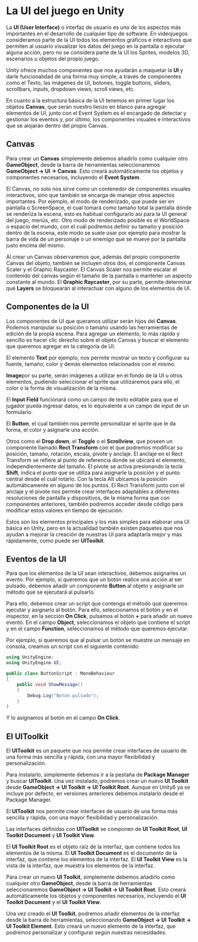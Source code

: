 # La UI del juego en Unity

La **UI (User Interface)** o interfaz de usuario es uno de los aspectos más importantes en el desarrollo de cualquier tipo de software. En videojuegos consideramos parte de la UI todos los elementos gráficos e interactivos que permiten al usuario visualizar los datos del juego en la pantalla o ejecutar alguna acción, pero no se considera parte de la UI los Sprites, modelos 3D, escenarios u objetos del propio juego. 

Unity ofrece muchos componentes que nos ayudarán a maquetar la **UI** y darle funcionalidad de una forma muy simple, a través de componentes como el Texto, las imágenes de UI, botones, toggle buttons, sliders, scrollbars, inputs, dropdown views, scroll views, etc. 

En cuanto a la estructura básica de la UI tenemos en primer lugar los objetos **Canvas**, que serán nuestro lienzo en blanco para agregar elementos de UI, junto con el Event System es el encargado de detectar y gestionar los eventos y, por último, los componentes visuales e interactivos que se alojarán dentro del propio Canvas.

## Canvas

Para crear un **Canvas** simplemente debemos añadirlo como cualquier otro **GameObject**, desde la barra de herramientas seleccionaremos **GameObject → UI → Canvas**. Esto creará automáticamente los objetos y componentes necesarios, incluyendo el **Event System**. 

El Canvas, no solo nos sirve como un contenedor de componentes visuales interactivos, sino que también se encarga de manejar otros aspectos importantes. Por ejemplo, el modo de renderizado, que puede ser en pantalla  o ScreenSpace, el cual tomará como tamaño total la pantalla dónde se renderiza la escena, esto es habitual configurarlo así para la UI general del juego, menús, etc. Otro modo de renderizado posible es el WorldSpace o espacio del mundo, con el cuál podremos definir su tamaño y posición dentro de la escena, este modo se suele usar por ejemplo para mostrar la barra de vida de un personaje o un enemigo que se mueve por la pantalla justo encima del mismo.  

Al crear un Canvas observaremos que, además del propio componente Canvas del objeto, también se incluyen otros dos, el componente Canvas Scaler y el Graphic Raycaster. El Canvas Scaler nos permite escalar el contenido del canvas según el tamaño de la pantalla o mantener un aspecto constante al mundo. El **Graphic Raycaster**, por su parte, permite determinar qué **Layers** se bloquearán al interactuar con alguno de los elementos de UI. 

## Componentes de la UI

Los componentes de UI que queramos utilizar serán hijos del **Canvas**. Podemos manipular su posición o tamaño usando las herramientas de edición de la propia escena. Para agregar un elemento, lo más rápido y sencillo es hacer clic derecho sobre el objeto Canvas y buscar el elemento que queremos agregar en la categoría de UI. 

El elemento **Text** por ejemplo, nos permite mostrar un texto y configurar su fuente, tamaño, color y demás elementos relacionados con el mismo. 

**Image**por su parte, serán imágenes a utilizar en el fondo de la UI u otros elementos, pudiendo seleccionar el sprite que utilizaremos para ello, el color o la forma de visualización de la misma. 

El **Input Field** funcionará como un campo de texto editable para que el jugador pueda ingresar datos, es lo equivalente a un campo de input de un formulario. 

El **Button**, el cual también nos permite personalizar el sprite que le da forma, el color y asignarle una acción. 

Otros como el **Drop down**, el **Toggle** o el **Scrollview**, que poseen un componente llamado **Rect Transform** con el que podremos modificar su posición, tamaño, rotación, escala, pivote y anclaje. El anclaje en el Rect Transform se refiere al punto de referencia donde se ubicará el elemento, independientemente del tamaño. El pivote se activa presionando la tecla **Shift**, indica el punto que se utiliza para asignarle la posición y el punto central desde el cuál rotarlo. Con la tecla Alt ubicamos la posición automáticamente en alguno de los puntos. El Rect Transform junto con el anclaje y el pivote nos permite crear interfaces adaptables a diferentes resoluciones de pantalla y dispositivos, de la misma forma que con componentes anteriores, también podremos acceder desde código para modificar estos valores en tiempo de ejecución. 

Estos son los elementos principales y los más simples para elaborar una UI básica en Unity, pero en la actualidad también existen paquetes que nos ayudan a mejorar la creación de nuestras UI para adaptarla mejor y más rápidamente, como puede ser **UIToolkit**. 

## Eventos de la UI

Para que los elementos de la UI sean interactivos, debemos asignarles un evento. Por ejemplo, si queremos que un botón realice una acción al ser pulsado, debemos añadir un componente **Button** al objeto y asignarle un método que se ejecutará al pulsarlo.

Para ello, debemos crear un script que contenga el método que queremos ejecutar y asignarlo al botón. Para ello, seleccionamos el botón y en el inspector, en la sección **On Click**, pulsamos el botón **+** para añadir un nuevo evento. En el campo **Object**, seleccionamos el objeto que contiene el script y en el campo **Function**, seleccionamos el método que queremos ejecutar.   

Por ejemplo, si queremos que al pulsar un botón se muestre un mensaje en consola, creamos un script con el siguiente contenido:

```csharp
using UnityEngine;
using UnityEngine.UI;

public class ButtonScript : MonoBehaviour
{
    public void ShowMessage()
    {
        Debug.Log("Botón pulsado");
    }
}
```

Y lo asignamos al botón en el campo **On Click**.

## El UIToolkit

El **UIToolkit** es un paquete que nos permite crear interfaces de usuario de una forma más sencilla y rápida, con una mayor flexibilidad y personalización.    

Para instalarlo, simplemente debemos ir a la pestaña de **Package Manager** y buscar **UIToolkit**. Una vez instalado, podremos crear un nuevo **UI Toolkit** desde **GameObject → UI Toolkit → UI Toolkit Root**. Aunque en Unity6 ya se incluye por defecto, en versiones anteriores debemos instalarlo desde el Package Manager.

El **UIToolkit** nos permite crear interfaces de usuario de una forma más sencilla y rápida, con una mayor flexibilidad y personalización.

Las interfaces definidas con **UIToolkit** se componen de **UI Toolkit Root**, **UI Toolkit Document** y **UI Toolkit View**.

El **UI Toolkit Root** es el objeto raíz de la interfaz, que contiene todos los elementos de la misma. El **UI Toolkit Document** es el documento de la interfaz, que contiene los elementos de la interfaz. El **UI Toolkit View** es la vista de la interfaz, que muestra los elementos de la interfaz.   

Para crear un nuevo **UI Toolkit**, simplemente debemos añadirlo como cualquier otro **GameObject**, desde la barra de herramientas seleccionaremos **GameObject → UI Toolkit → UI Toolkit Root**. Esto creará automáticamente los objetos y componentes necesarios, incluyendo el **UI Toolkit Document** y el **UI Toolkit View**.    

Una vez creado el **UI Toolkit**, podremos añadir elementos de la interfaz desde la barra de herramientas, seleccionando **GameObject → UI Toolkit → UI Toolkit Element**. Esto creará un nuevo elemento de la interfaz, que podremos personalizar y configurar según nuestras necesidades. 

